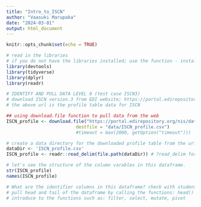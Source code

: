 ```yaml
---
title: "Intro_to_ISCN"
author: "Vaasuki Marupaka"
date: "2024-03-01"
output: html_document
---
```


```r
knitr::opts_chunk$set(echo = TRUE)
```

```r
# read in the libraries
# if you do not have the libraries installed; use the function - install.packages("LIBRARY_NAME")
library(devtools)
library(tidyverse)
library(dplyr)
library(readr)

```

```r
# IDENTIFY AND PULL DATA LEVEL 0 (test case ISCN3)
# download ISCN version.3 from EDI website; https://portal.edirepository.org/nis/dataviewer?packageid=edi.1160.1&entityid=40527580cc045d33d9a5aaf728bf204e
# the above url is the profile table data for ISCN

## using download.file function to pull data from the web
ISCN_profile <- download.file("https://portal.edirepository.org/nis/dataviewer?packageid=edi.1160.1&entityid=40527580cc045d33d9a5aaf728bf204e",
                          destfile = "data/ISCN_profile.csv") 
                          #timeout = max(2000, getOption("timeout")))

# create a data directory for the downloaded profile table from the url
dataDir <- 'ISCN_profile.csv'
ISCN_profile <- readr::read_delim(file.path(dataDir)) # ?read_delim for more info on the function
```

```r
# let's see the structure of the column varables in this dataframe. 
str(ISCN_profile)
names(ISCN_profile)

# What are the identifier columns in this dataframe? check with students in the class!
# pull head and tail of the dataframe by calling the functions: head() and tail()
# introduce to the functions such as: filter, select, mutate, pivot
```



